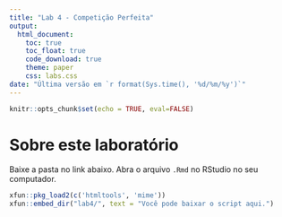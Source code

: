 ```yaml
---
title: "Lab 4 - Competição Perfeita"
output: 
  html_document:
    toc: true
    toc_float: true
    code_download: true
    theme: paper
    css: labs.css
date: "Última versão em `r format(Sys.time(), '%d/%m/%y')`"
---
```



```r
knitr::opts_chunk$set(echo = TRUE, eval=FALSE)
```

# Sobre este laboratório

Baixe a pasta no link abaixo. Abra o arquivo `.Rmd` no RStudio no seu computador.

```r
xfun::pkg_load2(c('htmltools', 'mime'))
xfun::embed_dir("lab4/", text = "Você pode baixar o script aqui.")

```

